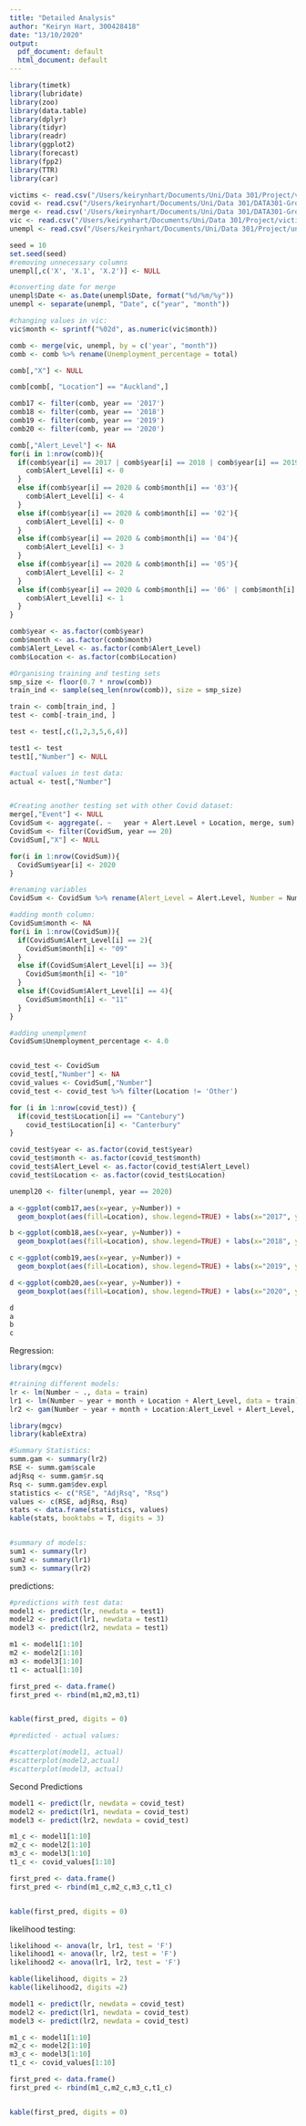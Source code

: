 ```yaml
---
title: "Detailed Analysis"
author: "Keiryn Hart, 300428418"
date: "13/10/2020"
output:
  pdf_document: default
  html_document: default
---
```


```r
library(timetk)
library(lubridate)
library(zoo)
library(data.table)  
library(dplyr)
library(tidyr)
library(readr)
library(ggplot2)
library(forecast)
library(fpp2)
library(TTR)
library(car)

victims <- read.csv("/Users/keirynhart/Documents/Uni/Data 301/Project/victimizations.csv")
covid <- read.csv("/Users/keirynhart/Documents/Uni/Data 301/DATA301-Group-Project/Data/Covid calls for service cleaned.csv")
merge <- read.csv('/Users/keirynhart/Documents/Uni/Data 301/DATA301-Group-Project/Data/merged data (Final).csv')
vic <- read.csv("/Users/keirynhart/Documents/Uni/Data 301/Project/victimizations_concise.csv")
unempl <- read.csv("/Users/keirynhart/Documents/Uni/Data 301/Project/unempl.csv")
```


```r
seed = 10
set.seed(seed)
#removing unnecessary columns
unempl[,c('X', 'X.1', 'X.2')] <- NULL 

#converting date for merge
unempl$Date <- as.Date(unempl$Date, format("%d/%m/%y"))
unempl <- separate(unempl, "Date", c("year", "month"))

#changing values in vic:
vic$month <- sprintf("%02d", as.numeric(vic$month)) 

comb <- merge(vic, unempl, by = c('year', "month"))
comb <- comb %>% rename(Unemployment_percentage = total)

comb[,"X"] <- NULL

comb[comb[, "Location"] == "Auckland",]

comb17 <- filter(comb, year == '2017')
comb18 <- filter(comb, year == '2018')
comb19 <- filter(comb, year == '2019')
comb20 <- filter(comb, year == '2020')

```


```r
comb[,"Alert_Level"] <- NA
for(i in 1:nrow(comb)){
  if(comb$year[i] == 2017 | comb$year[i] == 2018 | comb$year[i] == 2019){
    comb$Alert_Level[i] <- 0
  }
  else if(comb$year[i] == 2020 & comb$month[i] == '03'){
    comb$Alert_Level[i] <- 4
  }
  else if(comb$year[i] == 2020 & comb$month[i] == '02'){
    comb$Alert_Level[i] <- 0
  }
  else if(comb$year[i] == 2020 & comb$month[i] == '04'){
    comb$Alert_Level[i] <- 3
  }
  else if(comb$year[i] == 2020 & comb$month[i] == '05'){
    comb$Alert_Level[i] <- 2
  }
  else if(comb$year[i] == 2020 & comb$month[i] == '06' | comb$month[i] == '07' | comb$month[i] == '08'){
    comb$Alert_Level[i] <- 1
  }
}
```



```r

comb$year <- as.factor(comb$year)
comb$month <- as.factor(comb$month)
comb$Alert_Level <- as.factor(comb$Alert_Level)
comb$Location <- as.factor(comb$Location)

```

```r
#Organising training and testing sets
smp_size <- floor(0.7 * nrow(comb))
train_ind <- sample(seq_len(nrow(comb)), size = smp_size)

train <- comb[train_ind, ]
test <- comb[-train_ind, ]

test <- test[,c(1,2,3,5,6,4)]

test1 <- test
test1[,"Number"] <- NULL

#actual values in test data:
actual <- test[,"Number"]


#Creating another testing set with other Covid dataset:
merge[,"Event"] <- NULL
CovidSum <- aggregate(. ~   year + Alert.Level + Location, merge, sum)
CovidSum <- filter(CovidSum, year == 20)
CovidSum[,"X"] <- NULL

for(i in 1:nrow(CovidSum)){
  CovidSum$year[i] <- 2020
}

#renaming variables
CovidSum <- CovidSum %>% rename(Alert_Level = Alert.Level, Number = Number.of.Victimizations)

#adding month column:
CovidSum$month <- NA
for(i in 1:nrow(CovidSum)){
  if(CovidSum$Alert_Level[i] == 2){
    CovidSum$month[i] <- "09"
  }
  else if(CovidSum$Alert_Level[i] == 3){
    CovidSum$month[i] <- "10"
  }
  else if(CovidSum$Alert_Level[i] == 4){
    CovidSum$month[i] <- "11"
  }
}

#adding unemplyment
CovidSum$Unemployment_percentage <- 4.0


covid_test <- CovidSum
covid_test[,"Number"] <- NA
covid_values <- CovidSum[,"Number"]
covid_test <- covid_test %>% filter(Location != 'Other')

for (i in 1:nrow(covid_test)) {
  if(covid_test$Location[i] == "Cantebury")
    covid_test$Location[i] <- "Canterbury"
}

covid_test$year <- as.factor(covid_test$year)
covid_test$month <- as.factor(covid_test$month)
covid_test$Alert_Level <- as.factor(covid_test$Alert_Level)
covid_test$Location <- as.factor(covid_test$Location)

unempl20 <- filter(unempl, year == 2020)
```

```r
a <-ggplot(comb17,aes(x=year, y=Number)) + 
  geom_boxplot(aes(fill=Location), show.legend=TRUE) + labs(x="2017", y="Number of victimizations") 

b <-ggplot(comb18,aes(x=year, y=Number)) + 
  geom_boxplot(aes(fill=Location), show.legend=TRUE) + labs(x="2018", y="Number of victimizations") 

c <-ggplot(comb19,aes(x=year, y=Number)) + 
  geom_boxplot(aes(fill=Location), show.legend=TRUE) + labs(x="2019", y="Number of victimizations") 

d <-ggplot(comb20,aes(x=year, y=Number)) + 
  geom_boxplot(aes(fill=Location), show.legend=TRUE) + labs(x="2020", y="Number of victimizations")  

d
a
b
c
```

Regression:
```r
library(mgcv)

#training different models:
lr <- lm(Number ~ ., data = train) 
lr1 <- lm(Number ~ year + month + Location + Alert_Level, data = train)
lr2 <- gam(Number ~ year + month + Location:Alert_Level + Alert_Level, data = train)

library(mgcv)
library(kableExtra)

#Summary Statistics:
summ.gam <- summary(lr2)
RSE <- summ.gam$scale
adjRsq <- summ.gam$r.sq
Rsq <- summ.gam$dev.expl
statistics <- c("RSE", "AdjRsq", "Rsq") 
values <- c(RSE, adjRsq, Rsq)
stats <- data.frame(statistics, values)
kable(stats, booktabs = T, digits = 3)


#summary of models:
sum1 <- summary(lr)
sum2 <- summary(lr1)
sum3 <- summary(lr2)

```



predictions:
```r
#predictions with test data:
model1 <- predict(lr, newdata = test1)
model2 <- predict(lr1, newdata = test1)
model3 <- predict(lr2, newdata = test1)

m1 <- model1[1:10]
m2 <- model2[1:10]
m3 <- model3[1:10]
t1 <- actual[1:10]

first_pred <- data.frame()
first_pred <- rbind(m1,m2,m3,t1)


kable(first_pred, digits = 0)

#predicted - actual values:

#scatterplot(model1, actual)
#scatterplot(model2,actual)
#scatterplot(model3, actual)

```
Second Predictions
```r
model1 <- predict(lr, newdata = covid_test)
model2 <- predict(lr1, newdata = covid_test)
model3 <- predict(lr2, newdata = covid_test)

m1_c <- model1[1:10]
m2_c <- model2[1:10]
m3_c <- model3[1:10]
t1_c <- covid_values[1:10]

first_pred <- data.frame()
first_pred <- rbind(m1_c,m2_c,m3_c,t1_c)


kable(first_pred, digits = 0)
```

likelihood testing:
```r
likelihood <- anova(lr, lr1, test = 'F') 
likelihood1 <- anova(lr, lr2, test = 'F')
likelihood2 <- anova(lr1, lr2, test = 'F')

kable(likelihood, digits = 2)
kable(likelihood2, digits =2)
```



```r
model1 <- predict(lr, newdata = covid_test)
model2 <- predict(lr1, newdata = covid_test)
model3 <- predict(lr2, newdata = covid_test)

m1_c <- model1[1:10]
m2_c <- model2[1:10]
m3_c <- model3[1:10]
t1_c <- covid_values[1:10]

first_pred <- data.frame()
first_pred <- rbind(m1_c,m2_c,m3_c,t1_c)


kable(first_pred, digits = 0)
```
















